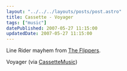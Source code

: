 ```yaml
---
layout: "../../../layouts/posts/post.astro"
title: Cassette - Voyager
tags: ["music"]
datePublished: 2007-05-27 11:15:00
updatedDate: 2007-05-27 11:15:00
---
```



<YouTube id="https://www.youtube.com/watch?v=Z5GU6DG_z9A" />

Line Rider mayhem from [The Flippers](http://deathtotheflippers.blogspot.com/).

Voyager (via [CassetteMusic](http://youtube.com/user/CassetteMusic))

